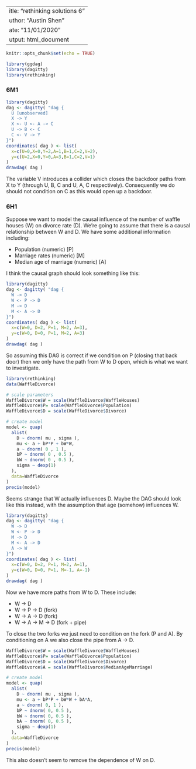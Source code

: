  ---
title: "rethinking solutions 6"
author: "Austin Shen"
date: "11/01/2020"
output: html_document
---

```r
knitr::opts_chunk$set(echo = TRUE)

library(ggdag)
library(dagitty)
library(rethinking)

```

### 6M1

```r

library(dagitty)
dag <- dagitty( "dag {
  U [unobserved]
  X -> Y
  X <- U <- A -> C
  U -> B <- C
  C <- V -> Y
}")
coordinates( dag ) <- list(
  x=c(U=0,X=0,Y=2,A=1,B=1,C=2,V=2),
  y=c(U=2,X=0,Y=0,A=3,B=1,C=2,V=1)
)
drawdag( dag )

```

The variable V introduces a collider which closes the backdoor paths from X to Y (through U, B, C and U, A, C respectively). Consequently we do should not condition on C as this would open up a backdoor.

### 6H1

Suppose we want to model the causal influence of the number of waffle houses (W) on divorce rate (D). We're going to assume that there is a causal relationship between W and D. We have some additional information including:

* Population (numeric) [P]
* Marriage rates (numeric) [M]
* Median age of marriage (numeric) [A]

I think the causal graph should look something like this:

```r

library(dagitty)
dag <- dagitty( "dag {
  W -> D
  W <- P -> D
  M -> D
  M <- A -> D
}")
coordinates( dag ) <- list(
  x=c(W=0, D=2, P=1, M=2, A=3),
  y=c(W=0, D=0, P=1, M=2, A=3)
)
drawdag( dag )

```

So assuming this DAG is correct if we condition on P (closing that back door) then we only have the path from W to D open, which is what we want to investigate.

```r

library(rethinking)
data(WaffleDivorce)

# scale parameters
WaffleDivorce$W = scale(WaffleDivorce$WaffleHouses)
WaffleDivorce$P= scale(WaffleDivorce$Population)
WaffleDivorce$D = scale(WaffleDivorce$Divorce)

# create model
model <- quap(
  alist(
    D ~ dnorm( mu , sigma ),
    mu <- a + bP*P + bW*W,
    a ~ dnorm( 0 , 1 ),
    bP ~ dnorm( 0 , 0.5 ),
    bW ~ dnorm( 0 , 0.5 ),
    sigma ~ dexp(1)
  ),
  data=WaffleDivorce
)
precis(model)

```

Seems strange that W actually influences D. Maybe the DAG should look like this instead, with the assumption that age (somehow) influences W.

```r

library(dagitty)
dag <- dagitty( "dag {
  W -> D
  W <- P -> D
  M -> D
  M <- A -> D
  A -> W
}")
coordinates( dag ) <- list(
  x=c(W=0, D=2, P=1, M=2, A=1),
  y=c(W=0, D=0, P=1, M=-1, A=-1)
)
drawdag( dag )

```

Now we have more paths from W to D. These include:

* W -> D
* W -> P -> D (fork)
* W -> A -> D (fork)
* W -> A -> M -> D (fork + pipe)

To close the two forks we just need to condition on the fork (P and A). By conditioning on A we also close the pipe from A -> D.

```r

WaffleDivorce$W = scale(WaffleDivorce$WaffleHouses)
WaffleDivorce$P= scale(WaffleDivorce$Population)
WaffleDivorce$D = scale(WaffleDivorce$Divorce)
WaffleDivorce$A = scale(WaffleDivorce$MedianAgeMarriage)

# create model
model <- quap(
  alist(
    D ~ dnorm( mu , sigma ),
    mu <- a + bP*P + bW*W + bA*A,
    a ~ dnorm( 0, 1 ),
    bP ~ dnorm( 0, 0.5 ),
    bW ~ dnorm( 0, 0.5 ),
    bA ~ dnorm( 0, 0.5 ),
    sigma ~ dexp(1)
  ),
  data=WaffleDivorce
)
precis(model)

```

This also doesn't seem to remove the dependence of W on D.
